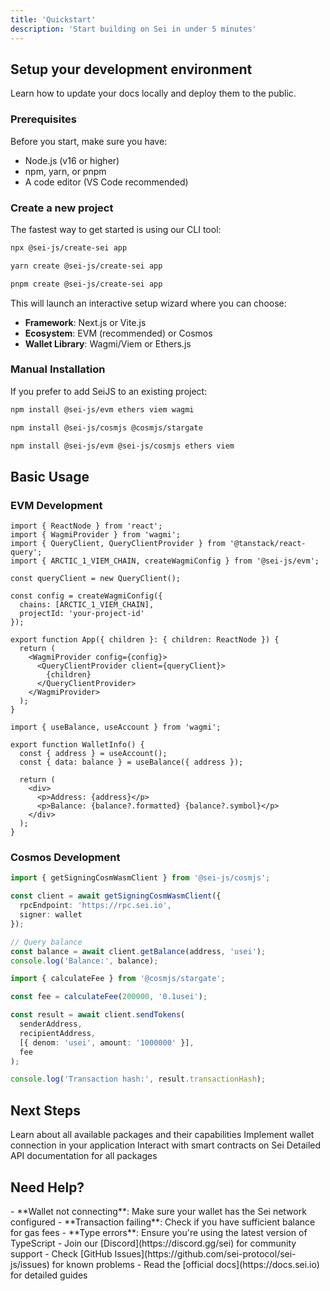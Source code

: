 ```yaml
---
title: 'Quickstart'
description: 'Start building on Sei in under 5 minutes'
---
```


## Setup your development environment

Learn how to update your docs locally and deploy them to the public.

### Prerequisites

Before you start, make sure you have:
- Node.js (v16 or higher)
- npm, yarn, or pnpm
- A code editor (VS Code recommended)

### Create a new project

The fastest way to get started is using our CLI tool:

<CodeGroup>

```bash npm
npx @sei-js/create-sei app
```

```bash yarn
yarn create @sei-js/create-sei app
```

```bash pnpm
pnpm create @sei-js/create-sei app
```

</CodeGroup>

This will launch an interactive setup wizard where you can choose:
- **Framework**: Next.js or Vite.js
- **Ecosystem**: EVM (recommended) or Cosmos
- **Wallet Library**: Wagmi/Viem or Ethers.js

### Manual Installation

If you prefer to add SeiJS to an existing project:

<CodeGroup>

```bash EVM Development
npm install @sei-js/evm ethers viem wagmi
```

```bash Cosmos Development
npm install @sei-js/cosmjs @cosmjs/stargate
```

```bash Both Ecosystems
npm install @sei-js/evm @sei-js/cosmjs ethers viem
```

</CodeGroup>

## Basic Usage

### EVM Development

<CodeGroup>

```tsx Wagmi Setup
import { ReactNode } from 'react';
import { WagmiProvider } from 'wagmi';
import { QueryClient, QueryClientProvider } from '@tanstack/react-query';
import { ARCTIC_1_VIEM_CHAIN, createWagmiConfig } from '@sei-js/evm';

const queryClient = new QueryClient();

const config = createWagmiConfig({
  chains: [ARCTIC_1_VIEM_CHAIN],
  projectId: 'your-project-id'
});

export function App({ children }: { children: ReactNode }) {
  return (
    <WagmiProvider config={config}>
      <QueryClientProvider client={queryClient}>
        {children}
      </QueryClientProvider>
    </WagmiProvider>
  );
}
```

```tsx Reading Data
import { useBalance, useAccount } from 'wagmi';

export function WalletInfo() {
  const { address } = useAccount();
  const { data: balance } = useBalance({ address });

  return (
    <div>
      <p>Address: {address}</p>
      <p>Balance: {balance?.formatted} {balance?.symbol}</p>
    </div>
  );
}
```

</CodeGroup>

### Cosmos Development

<CodeGroup>

```typescript Signing Client
import { getSigningCosmWasmClient } from '@sei-js/cosmjs';

const client = await getSigningCosmWasmClient({
  rpcEndpoint: 'https://rpc.sei.io',
  signer: wallet
});

// Query balance
const balance = await client.getBalance(address, 'usei');
console.log('Balance:', balance);
```

```typescript Send Transaction
import { calculateFee } from '@cosmjs/stargate';

const fee = calculateFee(200000, '0.1usei');

const result = await client.sendTokens(
  senderAddress,
  recipientAddress,
  [{ denom: 'usei', amount: '1000000' }],
  fee
);

console.log('Transaction hash:', result.transactionHash);
```

</CodeGroup>

## Next Steps

<CardGroup cols={2}>
  <Card
    title="Explore Packages"
    icon="package"
    href="/packages/overview"
  >
    Learn about all available packages and their capabilities
  </Card>
  <Card
    title="Wallet Connection"
    icon="wallet"
    href="/guides/wallet-connection"
  >
    Implement wallet connection in your application
  </Card>
  <Card
    title="Smart Contracts"
    icon="file-contract"
    href="/guides/smart-contracts"
  >
    Interact with smart contracts on Sei
  </Card>
  <Card
    title="API Reference"
    icon="code"
    href="/api-reference/introduction"
  >
    Detailed API documentation for all packages
  </Card>
</CardGroup>

## Need Help?

<AccordionGroup>
  <Accordion title="Common Issues">
    - **Wallet not connecting**: Make sure your wallet has the Sei network configured
    - **Transaction failing**: Check if you have sufficient balance for gas fees
    - **Type errors**: Ensure you're using the latest version of TypeScript
  </Accordion>

  <Accordion title="Getting Support">
    - Join our [Discord](https://discord.gg/sei) for community support
    - Check [GitHub Issues](https://github.com/sei-protocol/sei-js/issues) for known problems
    - Read the [official docs](https://docs.sei.io) for detailed guides
  </Accordion>
</AccordionGroup>
